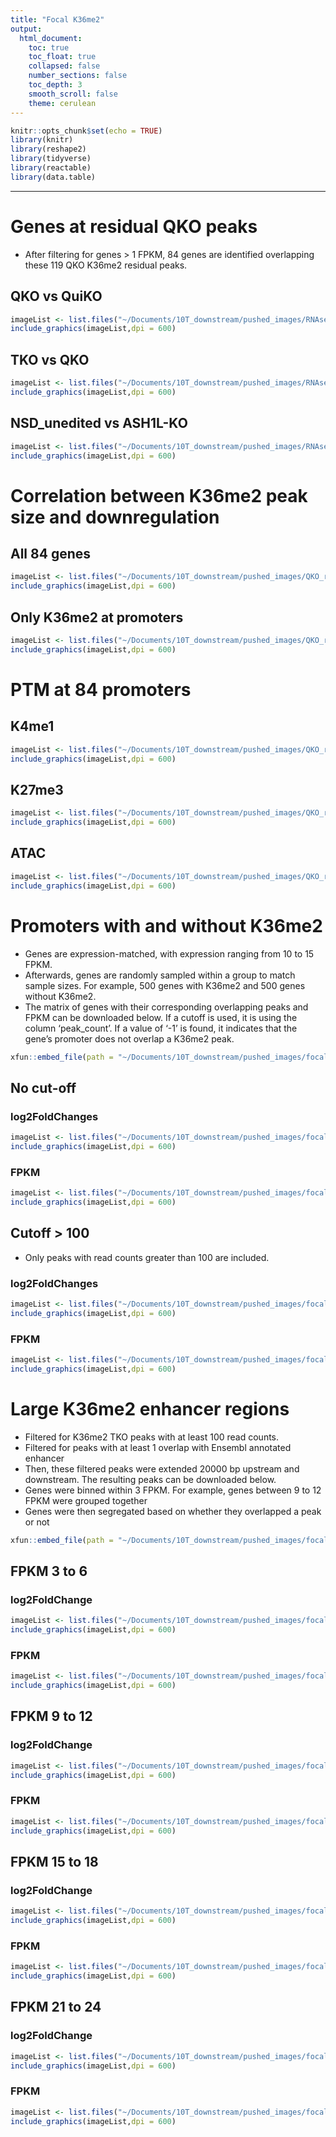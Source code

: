 ```yaml
---
title: "Focal K36me2"
output:
  html_document:
    toc: true
    toc_float: true
    collapsed: false
    number_sections: false
    toc_depth: 3
    smooth_scroll: false
    theme: cerulean
---
```


```r
knitr::opts_chunk$set(echo = TRUE)
library(knitr)
library(reshape2)
library(tidyverse)
library(reactable)
library(data.table)
```

---

# Genes at residual QKO peaks {.tabset}
<ul>
  <li>After filtering for genes > 1 FPKM, 84 genes are identified overlapping these 119 QKO K36me2 residual peaks. </li>
</ul>

## QKO vs QuiKO
```r
imageList <- list.files("~/Documents/10T_downstream/pushed_images/RNAseq/QKO_QuiKO/gene_expression/QKO_QuiKO", pattern= "*.png", full.names=T)
include_graphics(imageList,dpi = 600)
```

## TKO vs QKO
```r
imageList <- list.files("~/Documents/10T_downstream/pushed_images/RNAseq/QKO_QuiKO/gene_expression/TKO_QKO", pattern= "*.png", full.names=T)
include_graphics(imageList,dpi = 600)
```

## NSD_unedited vs ASH1L-KO
```r
imageList <- list.files("~/Documents/10T_downstream/pushed_images/RNAseq/QKO_QuiKO/gene_expression/NSDunedit_ASH1LKO", pattern= "*.png", full.names=T)
include_graphics(imageList,dpi = 600)
```

# Correlation between K36me2 peak size and downregulation {.tabset}

## All 84 genes
```r
imageList <- list.files("~/Documents/10T_downstream/pushed_images/QKO_residual_peaks/correlation_peak_size_gene_expression/CPM/all", pattern= "*.png", full.names=T)
include_graphics(imageList,dpi = 600)
```

## Only K36me2 at promoters
```r
imageList <- list.files("~/Documents/10T_downstream/pushed_images/QKO_residual_peaks/correlation_peak_size_gene_expression/CPM/promoters", pattern= "*.png", full.names=T)
include_graphics(imageList,dpi = 600)
```

# PTM at 84 promoters {.tabset}

## K4me1
```r
imageList <- list.files("~/Documents/10T_downstream/pushed_images/QKO_residual_peaks/centered_on_TSS/K4me1", pattern= "*.png", full.names=T)
include_graphics(imageList,dpi = 600)
```

## K27me3
```r
imageList <- list.files("~/Documents/10T_downstream/pushed_images/QKO_residual_peaks/centered_on_TSS/K27me3", pattern= "*.png", full.names=T)
include_graphics(imageList,dpi = 600)
```

## ATAC
```r
imageList <- list.files("~/Documents/10T_downstream/pushed_images/QKO_residual_peaks/centered_on_TSS/ATAC", pattern= "*.png", full.names=T)
include_graphics(imageList,dpi = 600)
```

# Promoters with and without K36me2 {.tabset}

<ul>
  <li>Genes are expression-matched, with expression ranging from 10 to 15 FPKM. </li>
  <li>Afterwards, genes are randomly sampled within a group to match sample sizes. For example, 500 genes with K36me2 and 500 genes without K36me2. </li>
  <li>The matrix of genes with their corresponding overlapping peaks and FPKM can be downloaded below. If a cutoff is used, it is using the column 'peak_count'. If a value of '-1' is found, it indicates that the gene's promoter does not overlap a K36me2 peak. </li>
</ul>

```r
xfun::embed_file(path = "~/Documents/10T_downstream/pushed_images/focal_K36me2/FPKM_10_to_15/genes_FPKM_10_to_15.csv")
```

## No cut-off{.tabset}

### log2FoldChanges
```r
imageList <- list.files("~/Documents/10T_downstream/pushed_images/focal_K36me2/FPKM_10_to_15/no_cut_off/log2FoldChanges", pattern= "*.png", full.names=T)
include_graphics(imageList,dpi = 600)
```

### FPKM
```r
imageList <- list.files("~/Documents/10T_downstream/pushed_images/focal_K36me2/FPKM_10_to_15/no_cut_off/FPKM", pattern= "*.png", full.names=T)
include_graphics(imageList,dpi = 600)
```

## Cutoff > 100 {.tabset}

<ul>
  <li>Only peaks with read counts greater than 100 are included.</li>
</ul>

### log2FoldChanges
```r
imageList <- list.files("~/Documents/10T_downstream/pushed_images/focal_K36me2/FPKM_10_to_15/cutoff_100_peak_read_counts/log2FoldChange", pattern= "*.png", full.names=T)
include_graphics(imageList,dpi = 600)
```

### FPKM
```r
imageList <- list.files("~/Documents/10T_downstream/pushed_images/focal_K36me2/FPKM_10_to_15/cutoff_100_peak_read_counts/FPKM", pattern= "*.png", full.names=T)
include_graphics(imageList,dpi = 600)
```

# Large K36me2 enhancer regions {.tabset}
<ul>
  <li>Filtered for K36me2 TKO peaks with at least 100 read counts.</li>
  <li>Filtered for peaks with at least 1 overlap with Ensembl annotated enhancer </li>
  <li>Then, these filtered peaks were extended 20000 bp upstream and downstream. The resulting peaks can be downloaded below. </li>
  <li>Genes were binned within 3 FPKM. For example, genes between 9 to 12 FPKM were grouped together </li>
  <li>Genes were then segregated based on whether they overlapped a peak or not </li>
</ul>

```r
xfun::embed_file(path = "~/Documents/10T_downstream/pushed_images/focal_K36me2/large_enhancer_regions/filt_peaks_with_enh.bed")
```

## FPKM 3 to 6 {.tabset}

### log2FoldChange
```r
imageList <- list.files("~/Documents/10T_downstream/pushed_images/focal_K36me2/large_enhancer_regions/FPKM_3_to_6/log2FoldChange", pattern= "*.png", full.names=T)
include_graphics(imageList,dpi = 600)
```

### FPKM
```r
imageList <- list.files("~/Documents/10T_downstream/pushed_images/focal_K36me2/large_enhancer_regions/FPKM_3_to_6/FPKM", pattern= "*.png", full.names=T)
include_graphics(imageList,dpi = 600)
```

## FPKM 9 to 12 {.tabset}

### log2FoldChange
```r
imageList <- list.files("~/Documents/10T_downstream/pushed_images/focal_K36me2/large_enhancer_regions/FPKM_9_to_12/log2FoldChange", pattern= "*.png", full.names=T)
include_graphics(imageList,dpi = 600)
```

### FPKM
```r
imageList <- list.files("~/Documents/10T_downstream/pushed_images/focal_K36me2/large_enhancer_regions/FPKM_9_to_12/FPKM", pattern= "*.png", full.names=T)
include_graphics(imageList,dpi = 600)
```

## FPKM 15 to 18 {.tabset}

### log2FoldChange
```r
imageList <- list.files("~/Documents/10T_downstream/pushed_images/focal_K36me2/large_enhancer_regions/FPKM_15_to_18/log2FoldChange", pattern= "*.png", full.names=T)
include_graphics(imageList,dpi = 600)
```

### FPKM
```r
imageList <- list.files("~/Documents/10T_downstream/pushed_images/focal_K36me2/large_enhancer_regions/FPKM_15_to_18/FPKM", pattern= "*.png", full.names=T)
include_graphics(imageList,dpi = 600)
```

## FPKM 21 to 24 {.tabset}

### log2FoldChange
```r
imageList <- list.files("~/Documents/10T_downstream/pushed_images/focal_K36me2/large_enhancer_regions/FPKM_21_to_24/log2FoldChange", pattern= "*.png", full.names=T)
include_graphics(imageList,dpi = 600)
```

### FPKM
```r
imageList <- list.files("~/Documents/10T_downstream/pushed_images/focal_K36me2/large_enhancer_regions/FPKM_21_to_24/FPKM", pattern= "*.png", full.names=T)
include_graphics(imageList,dpi = 600)
```